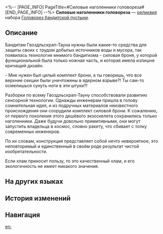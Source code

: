 <%-- [PAGE_INFO]
PageTitle=#Силовые наголенники головореза#
[END_PAGE_INFO] --%>
{{Реликвия Инфобокс
|id          = 61124
|Изображение = Предмет Силовые наголенники головореза.png
|Набор       = Головорез бандитской пустыни
|Предмет     = Ноги
|Упоминания  = 
}}
{{Описание|Ножная часть силовой брони, экзоскелет, сделанный из металлолома и старых проводов.}}
'''Силовые наголенники головореза''' — [[реликвия]] набора [[Головорез бандитской пустыни]].

==Описание==
Бандитам Гвоздльскрап-Тауна нужны были какие-то средства для защиты своих с трудом добытых источников воды и мусора, так появилась технология мнимого бандитизма - силовая броня, у которой функциональной была только ножная часть, и которая имела излишне кричащий дизайн.

- Мне нужен был целый комплект брони, а ты говоришь, что все верхние секции были уничтожены в ядерном взрыве?! Ты сам-то осмелишься сунуть ноги в эти штуки?!

Разборки по всему Гвоздльскрап-Тауну способствовали развитию сенсорной технологии. Однажды инженерам пришла в голову сомнительная идея, и из подручных материалов неизвестного происхождения они соорудили комплект силовой брони. К сожалению, от первого поколения этого дешёвого экзоскелета сохранились только наголенники. Даже будучи довольно примитивными, они могут запустить владельца в космос, словно ракету, что сбивает с толку современных инженеров.

По их словам, конструкция представляет собой нечто невероятное, это неповторимый и единственный в своём роде результат чистой изобретательности.

Если хлам приносит пользу, то это качественный хлам, и его экологичность не имеет никакого значения.

==На других языках==
{{На других языках
|en   = Wastelander's Powered Greaves
|zhs  = 废土客的动力腿甲
|zht  = 廢土客的動力腿甲
|ja   = {{Rubi|廃土客|はいどきゃく}}の{{Rubi|動力腿甲|どうりょくたいこう}}
|ko   = 황야인의 동력 다리 갑옷
|es   = Grebas propulsadas del habitante del yermo
|fr   = Grèves motorisées du Ferrailleur
|ru   = Силовые наголенники головореза
|th   = Wastelander's Powered Greaves
|vi   = Giáp Chân Động Lực Của Kẻ Hoang Dã
|de   = Motorbeinschienen des Ödländers
|id   = Wastelander's Powered Greaves
|pt   = Grevas Potentes do Andarilho
}}

==История изменений==
{{История изменений|3.5}}

==Навигация==
{{Набор Реликвий Навбокс|Головорез бандитской пустыни}}

[[en:]]